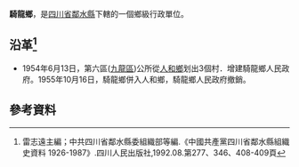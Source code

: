 '''騎龍鄉'''，是[[四川省|四川省]][[鄰水縣|鄰水縣]]下轄的一個鄉級行政單位。

== 沿革<ref>雷志遠主編；中共四川省鄰水縣委組織部等編.《中國共產黨四川省鄰水縣組織史資料 1926-1987》.四川人民出版社,1992.08.第277、346、408-409頁</ref>==
*  1954年6月13日，第六區([[九龍區_(鄰水縣)|九龍區]])公所從[[人和鄉_(鄰水縣)|人和鄉]]划出3個村．增建騎龍鄉人民政府。1955年10月16日，騎龍鄉併入人和鄉，騎龍鄉人民政府撤銷。

== 參考資料 ==
{{reflist}}
{{行政區劃小作品}}
{{鄰水縣行政區劃（1953年9月4日至1955年3月5日）}}
{{鄰水縣行政區劃（1955年3月5日至1956年1月24日）}}
{{鄰水縣行政區劃}}
